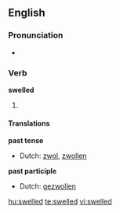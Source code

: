 ==English==

===Pronunciation===
*{{IPA|/'swεld/}}

===Verb===
'''swelled'''

# {{past of| to [[swell]]}}

====Translations====
'''past tense'''
*Dutch: [[zwol]], [[zwollen]]
'''past participle'''
*Dutch: [[gezwollen]]

[[hu:swelled]]
[[te:swelled]]
[[vi:swelled]]
